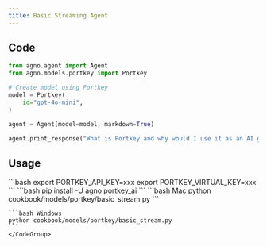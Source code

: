 ```yaml
---
title: Basic Streaming Agent
---
```


## Code

```python cookbook/models/portkey/basic_stream.py
from agno.agent import Agent
from agno.models.portkey import Portkey

# Create model using Portkey
model = Portkey(
    id="gpt-4o-mini",
)

agent = Agent(model=model, markdown=True)

agent.print_response("What is Portkey and why would I use it as an AI gateway?", stream=True)
```

## Usage

<Steps>
  <Snippet file="create-venv-step.mdx" />

  <Step title="Set your API keys">
    ```bash
    export PORTKEY_API_KEY=xxx
    export PORTKEY_VIRTUAL_KEY=xxx
    ```
  </Step>

  <Step title="Install libraries">
    ```bash
    pip install -U agno portkey_ai
    ```
  </Step>

  <Step title="Run Agent">
    <CodeGroup>
    ```bash Mac
    python cookbook/models/portkey/basic_stream.py
    ```

    ```bash Windows
    python cookbook/models/portkey/basic_stream.py
    ```
    </CodeGroup>
  </Step>
</Steps>
